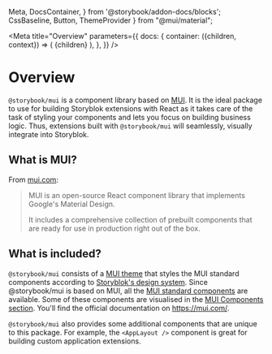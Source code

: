   Meta,
  DocsContainer,
} from '@storybook/addon-docs/blocks';
  CssBaseline,
  Button,
  ThemeProvider
} from "@mui/material";

<Meta
  title="Overview"
  parameters={{
    docs: {
      container: ({children, context}) => (
        <DocsContainer context={context}>
          <ThemeProvider theme={lightTheme}>
            <CssBaseline/>
            {children}
          </ThemeProvider>
        </DocsContainer>
      ),
    },
  }}
/>

# Overview

`@storybook/mui` is a component library based on [MUI](https://mui.com/). It is the ideal package to use for building Storyblok extensions with React as it takes care of the task of styling your components and lets you focus on building business logic. Thus, extensions built with `@storybook/mui` will seamlessly, visually integrate into Storyblok.

## What is MUI?

From [mui.com](https://mui.com/material-ui/getting-started/overview/):

> MUI is an open-source React component library that implements Google's Material Design.
>
> It includes a comprehensive collection of prebuilt components that are ready for use in production right out of the box.

## What is included?

`@storybook/mui` consists of a [MUI theme](https://mui.com/material-ui/customization/theming/) that styles the MUI standard components according to [Storyblok's design system](https://blok.ink). Since @storybook/mui is based on MUI, all the [MUI standard components](https://mui.com/material-ui/getting-started/supported-components/) are available. Some of these components are visualised in the [MUI Components section](/?path=/story/mui). You'll find the official documentation on https://mui.com/.

`@storybook/mui` also provides some additional components that are unique to this package. For example, the `<AppLayout />` component is great for building custom application extensions.
